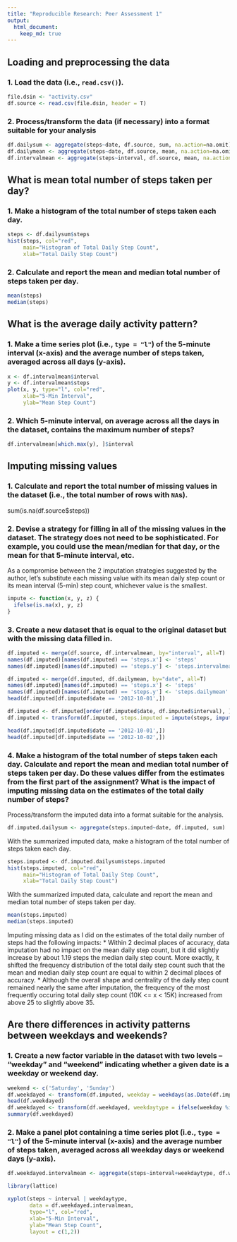 ```yaml
---
title: "Reproducible Research: Peer Assessment 1"
output: 
  html_document:
    keep_md: true
---
```



## Loading and preprocessing the data

### 1. Load the data (i.e., `read.csv()`).

```r
file.dsin <- "activity.csv"
df.source <- read.csv(file.dsin, header = T)
```

### 2. Process/transform the data (if necessary) into a format suitable for your analysis

```r
df.dailysum <- aggregate(steps~date, df.source, sum, na.action=na.omit)
df.dailymean <- aggregate(steps~date, df.source, mean, na.action=na.omit)
df.intervalmean <- aggregate(steps~interval, df.source, mean, na.action=na.omit)
```

## What is mean total number of steps taken per day?

### 1. Make a histogram of the total number of steps taken each day.

```r
steps <- df.dailysum$steps
hist(steps, col="red",
     main="Histogram of Total Daily Step Count",
     xlab="Total Daily Step Count")
```

### 2. Calculate and report the mean and median total number of steps taken per day.

```r
mean(steps)
median(steps)
```

## What is the average daily activity pattern?

### 1. Make a time series plot (i.e., `type = "l"`) of the 5-minute interval (x-axis) and the average number of steps taken, averaged across all days (y-axis).

```r
x <- df.intervalmean$interval
y <- df.intervalmean$steps
plot(x, y, type="l", col="red",
     xlab="5-Min Interval",
     ylab="Mean Step Count")
```

### 2. Which 5-minute interval, on average across all the days in the dataset, contains the maximum number of steps?

```r
df.intervalmean[which.max(y), ]$interval
```

## Imputing missing values

### 1. Calculate and report the total number of missing values in the dataset (i.e., the total number of rows with `NA`s).

sum(is.na(df.source$steps))

### 2. Devise a strategy for filling in all of the missing values in the dataset. The strategy does not need to be sophisticated. For example, you could use the mean/median for that day, or the mean for that 5-minute interval, etc.

As a compromise between the 2 imputation strategies suggested by the author, let's substitute each missing value with its mean daily step count or its mean interval (5-min) step count, whichever value is the smallest.

```r
impute <- function(x, y, z) {
  ifelse(is.na(x), y, z)
}
```

### 3. Create a new dataset that is equal to the original dataset but with the missing data filled in.

```r
df.imputed <- merge(df.source, df.intervalmean, by="interval", all=T)
names(df.imputed)[names(df.imputed) == 'steps.x'] <- 'steps'
names(df.imputed)[names(df.imputed) == 'steps.y'] <- 'steps.intervalmean'

df.imputed <- merge(df.imputed, df.dailymean, by="date", all=T)
names(df.imputed)[names(df.imputed) == 'steps.x'] <- 'steps'
names(df.imputed)[names(df.imputed) == 'steps.y'] <- 'steps.dailymean'
head(df.imputed[df.imputed$date == '2012-10-01',])

df.imputed <- df.imputed[order(df.imputed$date, df.imputed$interval), ]
df.imputed <- transform(df.imputed, steps.imputed = impute(steps, impute(steps.dailymean, steps.intervalmean, min(steps.dailymean, steps.intervalmean)), steps))

head(df.imputed[df.imputed$date == '2012-10-01',])
head(df.imputed[df.imputed$date == '2012-10-02',])
```

### 4. Make a histogram of the total number of steps taken each day. Calculate and report the **mean** and **median** total number of steps taken per day. Do these values differ from the estimates from the first part of the assignment? What is the impact of imputing missing data on the estimates of the total daily number of steps?

Process/transform the imputed data into a format suitable for the analysis.

```r
df.imputed.dailysum <- aggregate(steps.imputed~date, df.imputed, sum)
```

With the summarized imputed data, make a histogram  of the total number of steps taken each day.

```r
steps.imputed <- df.imputed.dailysum$steps.imputed
hist(steps.imputed, col="red",
     main="Histogram of Total Daily Step Count",
     xlab="Total Daily Step Count")
```

With the summarized imputed data, calculate and report the mean and median total number of steps taken per day.

```r
mean(steps.imputed)
median(steps.imputed)
```

Imputing missing data as I did on the estimates of the total daily number of steps had the following impacts:
* Within 2 decimal places of accuracy, data imputation had no impact on the mean daily step count, but it did slightly increase by about 1.19 steps the median daily step count.  More exactly, it shifted the frequency distribution of the total daily step count such that the mean and median daily step count are equal to within 2 decimal places of accuracy.
* Although the overall shape and centrality of the daily step count remained nearly the same after imputation, the frequency of the most frequently occuring total daily step count (10K <= x < 15K) increased from above 25 to slightly above 35.

## Are there differences in activity patterns between weekdays and weekends?

### 1. Create a new factor variable in the dataset with two levels -- "weekday" and "weekend" indicating whether a given date is a weekday or weekend day.

```r
weekend <- c('Saturday', 'Sunday')
df.weekdayed <- transform(df.imputed, weekday = weekdays(as.Date(df.imputed$date)))
head(df.weekdayed)
df.weekdayed <- transform(df.weekdayed, weekdaytype = ifelse(weekday %in% weekend, 'Weekend', 'Weekday'))
summary(df.weekdayed)
```

### 2. Make a panel plot containing a time series plot (i.e., `type = "l"`) of the 5-minute interval (x-axis) and the average number of steps taken, averaged across all weekday days or weekend days (y-axis).

```r
df.weekdayed.intervalmean <- aggregate(steps~interval+weekdaytype, df.weekdayed, mean)

library(lattice)

xyplot(steps ~ interval | weekdaytype,
       data = df.weekdayed.intervalmean,
       type="l", col="red",
       xlab="5-Min Interval",
       ylab="Mean Step Count",
       layout = c(1,2))
```
